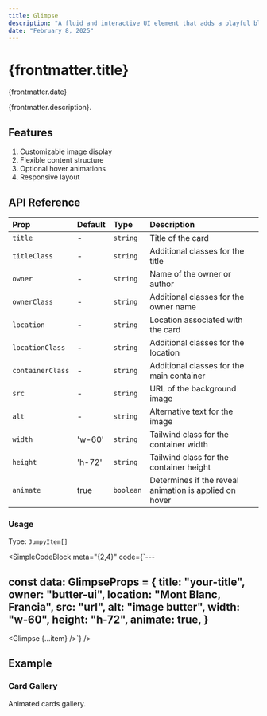 ```yaml
---
title: Glimpse
description: "A fluid and interactive UI element that adds a playful blob-like animation to your Astro projects. Perfect for creating engaging hover effects or dynamic backgrounds, the Jelly component brings a touch of organic movement to your web designs"
date: "February 8, 2025"
---
```

# {frontmatter.title}

<span>{frontmatter.date}</span>

{frontmatter.description}.

<PreviewComponent name="GlimpseMain" />

## Features
1. <span>Customizable image display</span>
2. <span>Flexible content structure</span>
4. <span>Optional hover animations</span>
8. <span>Responsive layout</span>

## API Reference

| Prop             | Default                | Type      | Description                                                                |
|:-----------------|:-----------------------|:----------|:---------------------------------------------------------------------------|
| `title`          | -                      | `string`  | Title of the card                                                         |
| `titleClass`     | -                     | `string`  | Additional classes for the title                                          |
| `owner`          | -                      | `string`  | Name of the owner or author                                               |
| `ownerClass`     | -                     | `string`  | Additional classes for the owner name                                     |
| `location`       | -                      | `string`  | Location associated with the card                                         |
| `locationClass`  | -                     | `string`  | Additional classes for the location                                       |
| `containerClass` | -                     | `string`  | Additional classes for the main container                                 |
| `src`            | -                      | `string`  | URL of the background image                                               |
| `alt`            | -                      | `string`  | Alternative text for the image                                            |
| `width`          | 'w-60'                 | `string`  | Tailwind class for the container width                                    |
| `height`         | 'h-72'                 | `string`  | Tailwind class for the container height                                   |
| `animate`        | true                   | `boolean` | Determines if the reveal animation is applied on hover                    |

### Usage
Type: `JumpyItem[]`

<SimpleCodeBlock meta="{2,4}" code={`---

const data: GlimpseProps = {
    title: "your-title",
    owner: "butter-ui",
    location: "Mont Blanc, Francia",
    src: "url",
    alt: "image butter",
    width: "w-60",
    height: "h-72",
    animate: true,
  }
---

<Glimpse {...item} />`} />

## Example
### Card Gallery

Animated cards gallery.
<PreviewComponent name="GlimpseCards" meta="{39-51}" />
